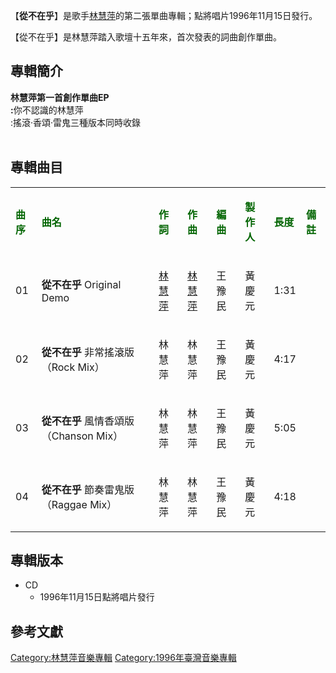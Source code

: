 {{unreferenced|time=2014-01-16T14:29:20+00:00}}
{{Infobox album <!-- See Wikipedia:WikiProject_Albums -->
| name       = 從不在乎
| type       = 專輯
| artist     = [[林慧萍|林慧萍]]
| cover      = 
| released   = 1996年11月15日
| genre      = [[華語流行音樂|華語流行音樂]]
| length     = 15 分 15 秒
| label      = 點將唱片
<!-- 未知參數 | number     = DJCD-96120 -->
| producer   = 黃慶元
| prev_title = [[愛難求|愛難求]]
| prev_year  = 1996 <!-- 3月 -->
| next_title = [[忘了我是女人|忘了我是女人]]
| next_year  = 1996 <!-- 12月 -->
}}
【'''從不在乎'''】是歌手[[林慧萍|林慧萍]]的第二張單曲專輯；點將唱片1996年11月15日發行。

【從不在乎】是林慧萍踏入歌壇十五年來，首次發表的詞曲創作單曲。


==專輯簡介==
'''林慧萍第一首創作單曲EP<br>
:'''你不認識的林慧萍<br>
:搖滾‧香頌‧雷鬼三種版本同時收錄<br>
<br>


==專輯曲目==
{| class="wikitable"
|-
| <font color=darkgreen>'''曲序'''</font> || <font color=darkgreen>'''曲名'''</font> || <font color=darkgreen>'''作詞'''</font> || <font color=darkgreen>'''作曲'''</font> || <font color=darkgreen>'''編曲'''</font>||<font color=darkgreen>'''製作人'''</font> || <font color=darkgreen>'''長度'''</font>  || <font color=darkgreen>'''備註'''</font>
|-
| 01 || '''從不在乎''' Original Demo || [[林慧萍|林慧萍]] || [[林慧萍|林慧萍]] || 王豫民 || 黃慶元 || 1:31 || 
|-
| 02 || '''從不在乎''' 非常搖滾版 （Rock Mix） || 林慧萍 || 林慧萍 || 王豫民 || 黃慶元 || 4:17 || 
|-
| 03 || '''從不在乎''' 風情香頌版 （Chanson Mix） || 林慧萍 || 林慧萍 || 王豫民 || 黃慶元 || 5:05 || 
|-
| 04 || '''從不在乎''' 節奏雷鬼版 （Raggae Mix） || 林慧萍 || 林慧萍 || 王豫民 || 黃慶元 || 4:18 ||
|}


== 專輯版本 ==
*CD
**1996年11月15日點將唱片發行


==參考文獻==
{{reflist}}
[[Category:林慧萍音樂專輯|Category:林慧萍音樂專輯]]
[[Category:1996年臺灣音樂專輯|Category:1996年臺灣音樂專輯]]